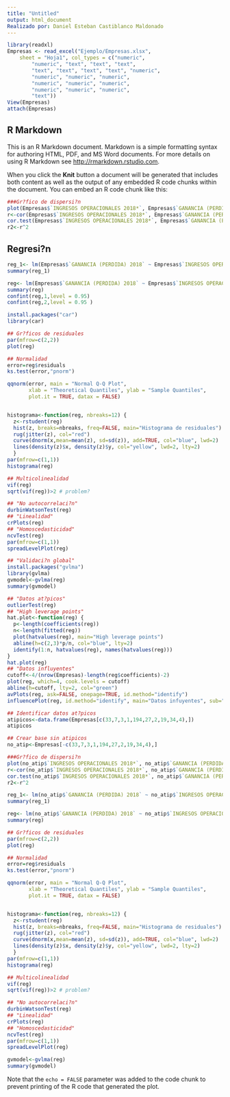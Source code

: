 ---
title: "Untitled"
output: html_document
Realizado por: Daniel Esteban Castiblanco Maldonado 
---

```{r}
library(readxl)
Empresas <- read_excel("Ejemplo/Empresas.xlsx", 
    sheet = "Hoja1", col_types = c("numeric", 
        "numeric", "text", "text", "text", 
        "text", "text", "text", "text", "numeric", 
        "numeric", "numeric", "numeric", 
        "numeric", "numeric", "numeric", 
        "numeric", "numeric", "numeric", 
        "text"))
View(Empresas)
attach(Empresas)

```

## R Markdown

This is an R Markdown document. Markdown is a simple formatting syntax for authoring HTML, PDF, and MS Word documents. For more details on using R Markdown see <http://rmarkdown.rstudio.com>.

When you click the **Knit** button a document will be generated that includes both content as well as the output of any embedded R code chunks within the document. You can embed an R code chunk like this:

```{r}
###Gr?fico de dispersi?n
plot(Empresas$`INGRESOS OPERACIONALES 2018*`, Empresas$`GANANCIA (PERDIDA) 2018`)
r<-cor(Empresas$`INGRESOS OPERACIONALES 2018*`, Empresas$`GANANCIA (PERDIDA) 2018`)
cor.test(Empresas$`INGRESOS OPERACIONALES 2018*`, Empresas$`GANANCIA (PERDIDA) 2018`, alternative = "two.sided",conf.level = 0.95)
r2<-r^2

```

## Regresi?n

```{r}
reg_1<- lm(Empresas$`GANANCIA (PERDIDA) 2018` ~ Empresas$`INGRESOS OPERACIONALES 2018*`, data=Empresas)
summary(reg_1)

reg<- lm(Empresas$`GANANCIA (PERDIDA) 2018` ~ Empresas$`INGRESOS OPERACIONALES 2018*` + Empresas$`GANANCIA (PERDIDA) 2017`, data=Empresas)
summary(reg)
confint(reg,1,level = 0.95)
confint(reg,2,level = 0.95 )

```

```{r}
install.packages("car")
library(car)

```

```{r}
## Gr?ficos de residuales
par(mfrow=c(2,2))
plot(reg)

```

```{r}
## Normalidad
error=reg$residuals
ks.test(error,"pnorm")

qqnorm(error, main = "Normal Q-Q Plot",
       xlab = "Theoretical Quantiles", ylab = "Sample Quantiles",
       plot.it = TRUE, datax = FALSE)


histograma<-function(reg, nbreaks=12) {
  z<-rstudent(reg)
  hist(z, breaks=nbreaks, freq=FALSE, main="Histograma de residuales")
  rug(jitter(z), col="red")
  curve(dnorm(x,mean=mean(z), sd=sd(z)), add=TRUE, col="blue", lwd=2)
  lines(density(z)$x, density(z)$y, col="yellow", lwd=2, lty=2)
  }
par(mfrow=c(1,1))
histograma(reg)
```

```{r}
## Multicolinealidad
vif(reg)
sqrt(vif(reg))>2 # problem?

```

```{r}
## "No autocorrelaci?n"
durbinWatsonTest(reg)
## "Linealidad"
crPlots(reg)
## "Homoscedasticidad"
ncvTest(reg)
par(mfrow=c(1,1))
spreadLevelPlot(reg)

```

```{r}
## "Validaci?n global"
install.packages("gvlma")
library(gvlma)
gvmodel<-gvlma(reg)
summary(gvmodel)

```

```{r}
## "Datos at?picos"
outlierTest(reg)
## "High leverage points"
hat.plot<-function(reg) {
  p<-length(coefficients(reg))
  n<-length(fitted(reg))
  plot(hatvalues(reg), main="High leverage points")
  abline(h=c(2,3)*p/n, col="blue", lty=2)
  identify(1:n, hatvalues(reg), names(hatvalues(reg)))
}
hat.plot(reg)
## "Datos influyentes"
cutoff<-4/(nrow(Empresas)-length(reg$coefficients)-2)
plot(reg, which=4, cook.levels = cutoff)
abline(h=cutoff, lty=2, col="green")
avPlots(reg, ask=FALSE, onepage=TRUE, id.method="identify")
influencePlot(reg, id.method="identify", main="Datos infuyentes", sub="Circle size is proportional to Cook's distance")

```

```{r}
## Identificar datos at?picos
atipicos<-data.frame(Empresas[c(33,7,3,1,194,27,2,19,34,4),])
atipicos

## Crear base sin atipicos
no_atip<-Empresas[-c(33,7,3,1,194,27,2,19,34,4),]

```

```{r}
###Gr?fico de dispersi?n
plot(no_atip$`INGRESOS OPERACIONALES 2018*`, no_atip$`GANANCIA (PERDIDA) 2018`)
r<-cor(no_atip$`INGRESOS OPERACIONALES 2018*`, no_atip$`GANANCIA (PERDIDA) 2018`)
cor.test(no_atip$`INGRESOS OPERACIONALES 2018*`, no_atip$`GANANCIA (PERDIDA) 2018`, alternative = "two.sided",conf.level = 0.95)
r2<-r^2

```

```{r}
reg_1<- lm(no_atip$`GANANCIA (PERDIDA) 2018` ~ no_atip$`INGRESOS OPERACIONALES 2018*`, data=no_atip)
summary(reg_1)

reg<- lm(no_atip$`GANANCIA (PERDIDA) 2018` ~ no_atip$`INGRESOS OPERACIONALES 2018*` + no_atip$`GANANCIA (PERDIDA) 2017`, data=Empresas)
summary(reg)

```

```{r}
## Gr?ficos de residuales
par(mfrow=c(2,2))
plot(reg)

```

```{r}
## Normalidad
error=reg$residuals
ks.test(error,"pnorm")

qqnorm(error, main = "Normal Q-Q Plot",
       xlab = "Theoretical Quantiles", ylab = "Sample Quantiles",
       plot.it = TRUE, datax = FALSE)


histograma<-function(reg, nbreaks=12) {
  z<-rstudent(reg)
  hist(z, breaks=nbreaks, freq=FALSE, main="Histograma de residuales")
  rug(jitter(z), col="red")
  curve(dnorm(x,mean=mean(z), sd=sd(z)), add=TRUE, col="blue", lwd=2)
  lines(density(z)$x, density(z)$y, col="yellow", lwd=2, lty=2)
  }
par(mfrow=c(1,1))
histograma(reg)
```

```{r}
## Multicolinealidad
vif(reg)
sqrt(vif(reg))>2 # problem?
```

```{r}
## "No autocorrelaci?n"
durbinWatsonTest(reg)
## "Linealidad"
crPlots(reg)
## "Homoscedasticidad"
ncvTest(reg)
par(mfrow=c(1,1))
spreadLevelPlot(reg)

```

```{r}
gvmodel<-gvlma(reg)
summary(gvmodel)

```

Note that the `echo = FALSE` parameter was added to the code chunk to prevent printing of the R code that generated the plot.
